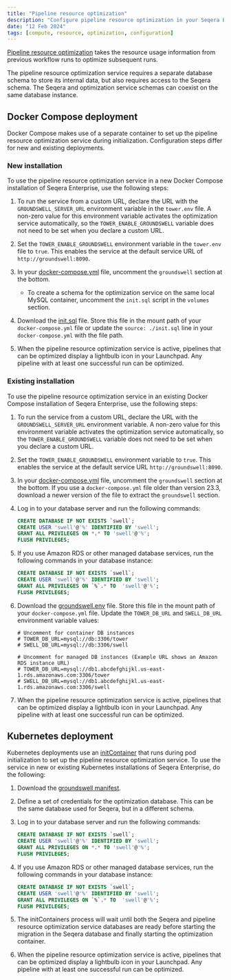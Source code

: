 ```yaml
---
title: "Pipeline resource optimization"
description: "Configure pipeline resource optimization in your Seqera Enterprise deployment."
date: "12 Feb 2024"
tags: [compute, resource, optimization, configuration]
---
```


[Pipeline resource optimization](../../pipeline-optimization/overview.mdx) takes the resource usage information from previous workflow runs to optimize subsequent runs.

The pipeline resource optimization service requires a separate database schema to store its internal data, but also requires access to the Seqera schema. The Seqera and optimization service schemas can coexist on the same database instance.

## Docker Compose deployment

Docker Compose makes use of a separate container to set up the pipeline resource optimization service during initialization. Configuration steps differ for new and existing deployments.

### New installation

To use the pipeline resource optimization service in a new Docker Compose installation of Seqera Enterprise, use the following steps:

1.  To run the service from a custom URL, declare the URL with the `GROUNDSWELL_SERVER_URL` environment variable in the `tower.env` file. A non-zero value for this environment variable activates the optimization service automatically, so the `TOWER_ENABLE_GROUNDSWELL` variable does not need to be set when you declare a custom URL.

1.  Set the `TOWER_ENABLE_GROUNDSWELL` environment variable in the `tower.env` file to `true`. This enables the service at the default service URL of `http://groundswell:8090`.

1.  In your [docker-compose.yml](../_templates/docker/docker-compose.yml) file, uncomment the `groundswell` section at the bottom.

    - To create a schema for the optimization service on the same local MySQL container, uncomment the `init.sql` script in the `volumes` section.

1.  Download the [init.sql](../_templates/docker/init.sql) file. Store this file in the mount path of your `docker-compose.yml` file or update the `source: ./init.sql` line in your `docker-compose.yml` with the file path.

1.  When the pipeline resource optimization service is active, pipelines that can be optimized display a lightbulb icon in your Launchpad. Any pipeline with at least one successful run can be optimized.

### Existing installation

To use the pipeline resource optimization service in an existing Docker Compose installation of Seqera Enterprise, use the following steps:

1.  To run the service from a custom URL, declare the URL with the `GROUNDSWELL_SERVER_URL` environment variable. A non-zero value for this environment variable activates the optimization service automatically, so the `TOWER_ENABLE_GROUNDSWELL` variable does not need to be set when you declare a custom URL.

1.  Set the `TOWER_ENABLE_GROUNDSWELL` environment variable to `true`. This enables the service at the default service URL `http://groundswell:8090`.

1.  In your [docker-compose.yml](../_templates/docker/docker-compose.yml) file, uncomment the `groundswell` section at the bottom. If you use a `docker-compose.yml` file older than version 23.3, download a newer version of the file to extract the `groundswell` section.

1.  Log in to your database server and run the following commands:

    ```sql
    CREATE DATABASE IF NOT EXISTS `swell`;
    CREATE USER 'swell'@'%' IDENTIFIED BY 'swell';
    GRANT ALL PRIVILEGES ON *.* TO 'swell'@'%';
    FLUSH PRIVILEGES;
    ```

1.  If you use Amazon RDS or other managed database services, run the following commands in your database instance:

    ```sql
    CREATE DATABASE IF NOT EXISTS `swell`;
    CREATE USER 'swell'@'%' IDENTIFIED BY 'swell';
    GRANT ALL PRIVILEGES ON `%`.* TO  'swell'@'%';
    FLUSH PRIVILEGES;
    ```

1.  Download the [groundswell.env](../_templates/docker/groundswell.env) file. Store this file in the mount path of your `docker-compose.yml` file. Update the `TOWER_DB_URL` and `SWELL_DB_URL` environment variable values:

    ```env
    # Uncomment for container DB instances
    # TOWER_DB_URL=mysql://db:3306/tower
    # SWELL_DB_URL=mysql://db:3306/swell

    # Uncomment for managed DB instances (Example URL shows an Amazon RDS instance URL)
    # TOWER_DB_URL=mysql://db1.abcdefghijkl.us-east-1.rds.amazonaws.com:3306/tower
    # SWELL_DB_URL=mysql://db1.abcdefghijkl.us-east-1.rds.amazonaws.com:3306/swell
    ```

1.  When the pipeline resource optimization service is active, pipelines that can be optimized display a lightbulb icon in your Launchpad. Any pipeline with at least one successful run can be optimized.

## Kubernetes deployment

Kubernetes deployments use an [initContainer](https://kubernetes.io/docs/concepts/workloads/pods/init-containers/) that runs during pod initialization to set up the pipeline resource optimization service. To use the service in new or existing Kubernetes installations of Seqera Enterprise, do the following:

1.  Download the [groundswell manifest](../_templates/k8s/groundswell.yml).

1.  Define a set of credentials for the optimization database. This can be the same database used for Seqera, but in a different schema.

1.  Log in to your database server and run the following commands:

    ```sql
    CREATE DATABASE IF NOT EXISTS `swell`;
    CREATE USER 'swell'@'%' IDENTIFIED BY 'swell';
    GRANT ALL PRIVILEGES ON *.* TO 'swell'@'%';
    FLUSH PRIVILEGES;
    ```

1.  If you use Amazon RDS or other managed database services, run the following commands in your database instance:

    ```sql
    CREATE DATABASE IF NOT EXISTS `swell`;
    CREATE USER 'swell'@'%' IDENTIFIED BY 'swell';
    GRANT ALL PRIVILEGES ON `%`.* TO  'swell'@'%';
    FLUSH PRIVILEGES;
    ```

1.  The initContainers process will wait until both the Seqera and pipeline resource optimization service databases are ready before starting the migration in the Seqera database and finally starting the optimization container.

1.  When the pipeline resource optimization service is active, pipelines that can be optimized display a lightbulb icon in your Launchpad. Any pipeline with at least one successful run can be optimized.
